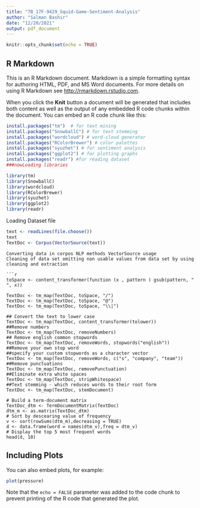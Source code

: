 ```yaml
---
title: "7B_17F-9429_Squid-Game-Sentiment-Analysis"
author: "Salman Bashir"
date: "12/20/2021"
output: pdf_document
---
```


```r
knitr::opts_chunk$set(echo = TRUE)
```

## R Markdown

This is an R Markdown document. Markdown is a simple formatting syntax for authoring HTML, PDF, and MS Word documents. For more details on using R Markdown see <http://rmarkdown.rstudio.com>.

When you click the **Knit** button a document will be generated that includes both content as well as the output of any embedded R code chunks within the document. You can embed an R code chunk like this:

```r
install.packages("tm")  # for text mining
install.packages("SnowballC") # for text stemming
install.packages("wordcloud") # word-cloud generator 
install.packages("RColorBrewer") # color palettes
install.packages("syuzhet") # for sentiment analysis
install.packages("ggplot2") # for plotting graphs
install.packages("readr") #for reading dataset
###nowLoading libraries

library(tm)
library(SnowballC)
library(wordcloud)
library(RColorBrewer)
library(syuzhet)
library(ggplot2)
library(readr)
```
Loading Dataset file
```r
text <- readLines(file.choose())
text
TextDoc <- Corpus(VectorSource(text))
```


```
Converting data in corpos NLP methods VectorSource usage
Cleaning of data set omitting non usable values from data set by using cleaning and extraction

```r
toSpace <- content_transformer(function (x , pattern ) gsub(pattern, " ", x))

TextDoc <- tm_map(TextDoc, toSpace, "/")
TextDoc <- tm_map(TextDoc, toSpace, "@")
TextDoc <- tm_map(TextDoc, toSpace, "\\|")

## Convert the text to lower case
TextDoc <- tm_map(TextDoc, content_transformer(tolower))
##Remove numbers
TextDoc <- tm_map(TextDoc, removeNumbers)
## Remove english common stopwords
TextDoc <- tm_map(TextDoc, removeWords, stopwords("english"))
##Remove your own stop word
##specify your custom stopwords as a character vector
TextDoc <- tm_map(TextDoc, removeWords, c("s", "company", "team")) 
##Remove punctuations
TextDoc <- tm_map(TextDoc, removePunctuation)
##Eliminate extra white spaces
TextDoc <- tm_map(TextDoc, stripWhitespace)
##Text stemming - which reduces words to their root form
TextDoc <- tm_map(TextDoc, stemDocument)

# Build a term-document matrix
TextDoc_dtm <- TermDocumentMatrix(TextDoc)
dtm_m <- as.matrix(TextDoc_dtm)
# Sort by descearing value of frequency
v <- sort(rowSums(dtm_m),decreasing = TRUE)
d <- data.frame(word = names(dtm_v),freq = dtm_v)
# Display the top 5 most frequent words
head(d, 10)

```





## Including Plots

You can also embed plots, for example:

```r
plot(pressure)
```

Note that the `echo = FALSE` parameter was added to the code chunk to prevent printing of the R code that generated the plot.
